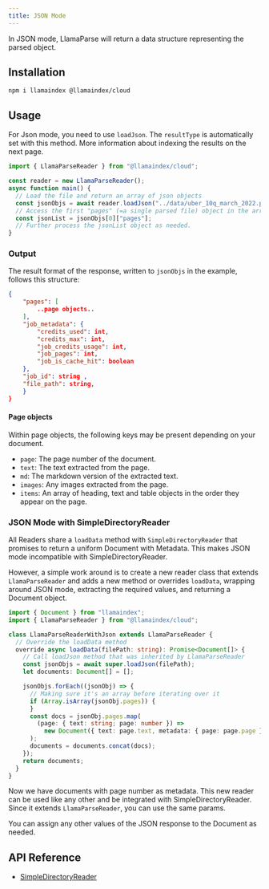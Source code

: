 ```yaml
---
title: JSON Mode
---
```


In JSON mode, LlamaParse will return a data structure representing the parsed object.

## Installation

```package-install
npm i llamaindex @llamaindex/cloud
```

## Usage

For Json mode, you need to use `loadJson`. The `resultType` is automatically set with this method.
More information about indexing the results on the next page.

```ts
import { LlamaParseReader } from "@llamaindex/cloud";

const reader = new LlamaParseReader();
async function main() {
  // Load the file and return an array of json objects
  const jsonObjs = await reader.loadJson("../data/uber_10q_march_2022.pdf");
  // Access the first "pages" (=a single parsed file) object in the array
  const jsonList = jsonObjs[0]["pages"];
  // Further process the jsonList object as needed.
}
```

### Output

The result format of the response, written to `jsonObjs` in the example, follows this structure:

```json
{
    "pages": [
        ..page objects..
    ],
    "job_metadata": {
        "credits_used": int,
        "credits_max": int,
        "job_credits_usage": int,
        "job_pages": int,
        "job_is_cache_hit": boolean
    },
    "job_id": string ,
    "file_path": string,
    }
}
```

#### Page objects

Within page objects, the following keys may be present depending on your document.

- `page`: The page number of the document.
- `text`: The text extracted from the page.
- `md`: The markdown version of the extracted text.
- `images`: Any images extracted from the page.
- `items`: An array of heading, text and table objects in the order they appear on the page.

### JSON Mode with SimpleDirectoryReader

All Readers share a `loadData` method with `SimpleDirectoryReader` that promises to return a uniform Document with Metadata. This makes JSON mode incompatible with SimpleDirectoryReader.

However, a simple work around is to create a new reader class that extends `LlamaParseReader` and adds a new method or overrides `loadData`, wrapping around JSON mode, extracting the required values, and returning a Document object.

```ts
import { Document } from "llamaindex";
import { LlamaParseReader } from "@llamaindex/cloud";

class LlamaParseReaderWithJson extends LlamaParseReader {
  // Override the loadData method
  override async loadData(filePath: string): Promise<Document[]> {
    // Call loadJson method that was inherited by LlamaParseReader
    const jsonObjs = await super.loadJson(filePath);
    let documents: Document[] = [];

    jsonObjs.forEach((jsonObj) => {
      // Making sure it's an array before iterating over it
      if (Array.isArray(jsonObj.pages)) {
      }
      const docs = jsonObj.pages.map(
        (page: { text: string; page: number }) =>
          new Document({ text: page.text, metadata: { page: page.page } }),
      );
      documents = documents.concat(docs);
    });
    return documents;
  }
}
```

Now we have documents with page number as metadata. This new reader can be used like any other and be integrated with SimpleDirectoryReader. Since it extends `LlamaParseReader`, you can use the same params.

You can assign any other values of the JSON response to the Document as needed.

## API Reference

- [SimpleDirectoryReader](/docs/api/classes/SimpleDirectoryReader)

